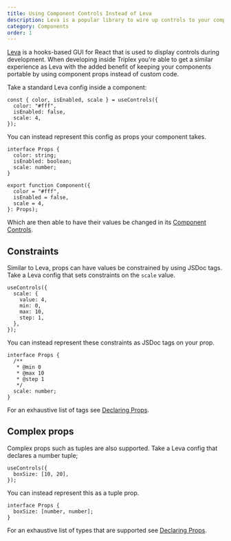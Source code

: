 ```yaml
---
title: Using Component Controls Instead of Leva
description: Leva is a popular library to wire up controls to your components. With Triplex you can remove your glue code and instead use component props.
category: Components
order: 1
---
```


[Leva](https://github.com/pmndrs/leva) is a hooks-based GUI for React that is used to display controls during development. When developing inside Triplex you're able to get a similar experience as Leva with the added benefit of keeping your components portable by using component props instead of custom code.

Take a standard Leva config inside a component:

```tsx
const { color, isEnabled, scale } = useControls({
  color: "#fff",
  isEnabled: false,
  scale: 4,
});
```

You can instead represent this config as props your component takes.

```tsx
interface Props {
  color: string;
  isEnabled: boolean;
  scale: number;
}

export function Component({
  color = "#fff",
  isEnabled = false,
  scale = 4,
}: Props);
```

Which are then able to have their values be changed in its [Component Controls](/docs/guides/component-controls).

## Constraints

Similar to Leva, props can have values be constrained by using JSDoc tags. Take a Leva config that sets constraints on the `scale` value.

```tsx
useControls({
  scale: {
    value: 4,
    min: 0,
    max: 10,
    step: 1,
  },
});
```

You can instead represent these constraints as JSDoc tags on your prop.

```tsx
interface Props {
  /**
   * @min 0
   * @max 10
   * @step 1
   */
  scale: number;
}
```

For an exhaustive list of tags see [Declaring Props](/docs/get-started/declaring-props#tags).

## Complex props

Complex props such as tuples are also supported. Take a Leva config that declares a number tuple;

```tsx
useControls({
  boxSize: [10, 20],
});
```

You can instead represent this as a tuple prop.

```tsx
interface Props {
  boxSize: [number, number];
}
```

For an exhaustive list of types that are supported see [Declaring Props](/docs/get-started/declaring-props).
